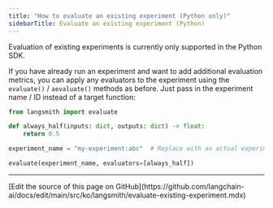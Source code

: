 ```yaml
---
title: "How to evaluate an existing experiment (Python only)"
sidebarTitle: Evaluate an existing experiment (Python)
---
```


Evaluation of existing experiments is currently only supported in the Python SDK.

If you have already run an experiment and want to add additional evaluation metrics, you can apply any evaluators to the experiment using the `evaluate()` / `aevaluate()` methods as before. Just pass in the experiment name / ID instead of a target function:

```python
from langsmith import evaluate

def always_half(inputs: dict, outputs: dict) -> float:
    return 0.5

experiment_name = "my-experiment:abc"  # Replace with an actual experiment name or ID

evaluate(experiment_name, evaluators=[always_half])
```

---

<Callout icon="pen-to-square" iconType="regular">
  [Edit the source of this page on GitHub](https://github.com/langchain-ai/docs/edit/main/src/ko/langsmith/evaluate-existing-experiment.mdx)
</Callout>
